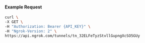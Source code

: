 
#### Example Request

```bash
curl \
-X GET \
-H "Authorization: Bearer {API_KEY}" \
-H "Ngrok-Version: 2" \
https://api.ngrok.com/tunnels/tn_32ELFeTyzStvllGupngXcSO5GUy
```
